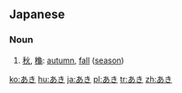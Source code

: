 == Japanese ==
===Noun===
{{ja-noun|h|rom=aki}}
#[[秋]], [[龝]]: [[autumn]], [[fall]] ([[season]])

[[ko:あき]]
[[hu:あき]]
[[ja:あき]]
[[pl:あき]]
[[tr:あき]]
[[zh:あき]]